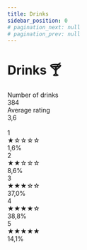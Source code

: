 ```yaml
---
title: Drinks
sidebar_position: 0
# pagination_next: null
# pagination_prev: null
---
```


# Drinks 🍸
<div style={{ display: 'flex', gap: '10px' }}>
  <div className='statBox'>
    <div className='label'>
      Number of drinks
    </div>
    <div className='value'>
      384
    </div>
  </div>
  <div className='statBox'>
    <div className='label'>
      Average rating
    </div>
    <div className='value'>
      3,6
    </div>
  </div>
</div>

<br />

<div style={{ display: 'flex', gap: '10px' }}>
  <div className='statBox'>
    <div className='label'>
      1<br />
      ★☆☆☆☆
    </div>
    <div className='value'>
      1,6%
    </div>
  </div>
  <div className='statBox'>
    <div className='label'>
      2<br />
      ★★☆☆☆
    </div>
    <div className='value'>
      8,6%
    </div>
  </div>
  <div className='statBox'>
    <div className='label'>
      3<br />
      ★★★☆☆
    </div>
    <div className='value'>
      37,0%
    </div>
  </div>
  <div className='statBox'>
    <div className='label'>
      4<br />
      ★★★★☆
    </div>
    <div className='value'>
      38,8%
    </div>
  </div>
  <div className='statBox'>
    <div className='label'>
      5<br />
      ★★★★★
    </div>
    <div className='value'>
      14,1%
    </div>
  </div>
</div>